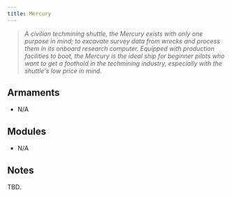 ```yaml
---
title: Mercury
---
```



> *A civilian techmining shuttle, the Mercury exists with only one purpose in mind; to excavate survey data from wrecks and process them in its onboard research computer. Equipped with production facilities to boot, the Mercury is the ideal ship for beginner pilots who want to get a foothold in the techmining industry, especially with the shuttle's low price in mind.*


## Armaments

* N/A


## Modules

* N/A


## Notes

TBD.